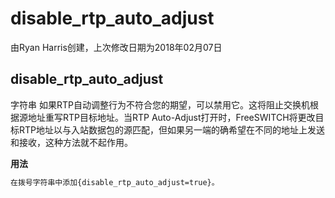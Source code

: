 # disable_rtp_auto_adjust

由Ryan Harris创建，上次修改日期为2018年02月07日

## disable_rtp_auto_adjust

字符串 如果RTP自动调整行为不符合您的期望，可以禁用它。这将阻止交换机根据源地址重写RTP目标地址。当RTP Auto-Adjust打开时，FreeSWITCH将更改目标RTP地址以与入站数据包的源匹配，但如果另一端的确希望在不同的地址上发送和接收，这种方法就不起作用。

**用法**

```xml
在拨号字符串中添加{disable_rtp_auto_adjust=true}。
```